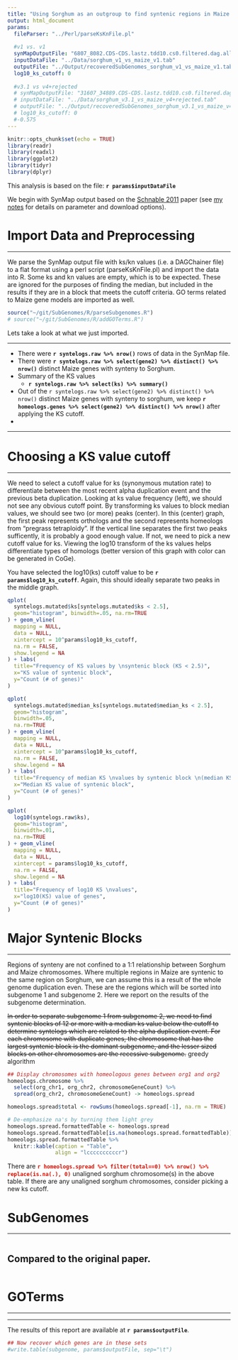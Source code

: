 ```yaml
---
title: "Using Sorghum as an outgroup to find syntenic regions in Maize: regenerating subgenome assignments in maize"
output: html_document
params:
  fileParser: "../Perl/parseKsKnFile.pl"
  
  #v1 vs. v1
  synMapOutputFile: "6807_8082.CDS-CDS.lastz.tdd10.cs0.filtered.dag.all.go_D20_g10_A5.aligncoords.gcoords.ks"
  inputDataFile: "../Data/sorghum_v1_vs_maize_v1.tab"
  outputFile: "../Output/recoveredSubGenomes_sorghum_v1_vs_maize_v1.tab"
  log10_ks_cutoff: 0
  
  #v3.1 vs v4+rejected
  # synMapOutputFile: "31607_34889.CDS-CDS.lastz.tdd10.cs0.filtered.dag.all.go_D20_g10_A5.aligncoords.gcoords"
  # inputDataFile: "../Data/sorghum_v3.1_vs_maize_v4+rejected.tab"
  # outputFile: "../Output/recoveredSubGenomes_sorghum_v3.1_vs_maize_v4+rejected.tab"
  # log10_ks_cutoff: 0
  #-0.575
---
```


```r
knitr::opts_chunk$set(echo = TRUE)
library(readr)
library(readxl)
library(ggplot2)
library(tidyr)
library(dplyr)
```

This analysis is based on the file: **`r params$inputDataFile`**

We begin with SynMap output based on the [Schnable 2011](https://www.ncbi.nlm.nih.gov/pmc/articles/PMC3053962/) paper (see [my notes](https://www.evernote.com/shard/s303/nl/52987123/1ce74f11-98a0-4854-b363-3172e79eeae3) for details on parameter and download options).

# Import Data and Preprocessing
***
We parse the SynMap output file with ks/kn values (i.e. a DAGChainer file) to a flat format using a perl script (parseKsKnFile.pl) and import the data into R. Some ks and kn values are empty, which is to be expected. These are ignored for the purposes of finding the median, but included in the results if they are in a block that meets the cutoff criteria. GO terms related to Maize gene models are imported as well.

```r
source("~/git/SubGenomes/R/parseSubgenomes.R")
# source("~/git/SubGenomes/R/addGOTerms.R")
```

Lets take a look at what we just imported.

***  
 * There were **`r syntelogs.raw %>% nrow()`** rows of data in the SynMap file.
 * There were **`r syntelogs.raw %>% select(gene2) %>% distinct() %>% nrow()`** distinct Maize genes with synteny to Sorghum.
 * Summary of the KS values
     + **`r syntelogs.raw %>% select(ks) %>% summary()`**
 * Out of the `r syntelogs.raw %>% select(gene2) %>% distinct() %>% nrow()` distinct Maize genes with synteny to sorghum, we keep **`r homeologs.genes %>% select(gene2) %>% distinct() %>% nrow()`** after applying the KS cutoff.
 * 


***  

# Choosing a KS value cutoff
***  
We need to select a cutoff value for ks (synonymous mutation rate) to differentiate between the most recent alpha duplication event and the previous beta duplication. Looking at ks value frequency (left), we should not see any obvious cutoff point.  By transforming ks values to block median values, we should see two (or more) peaks (center). In this (center) graph, the first peak represents orthologs and the second represents homeologs from "pregrass tetraploidy".  If the vertical line separates the first two peaks sufficently, it is probably a good enough value.  If not, we need to pick a new cutoff value for ks. Viewing the log10 transform of the ks values helps differentiate types of homologs (better version of this graph with color can be generated in CoGe).

You have selected the log10(ks) cutoff value to be **`r params$log10_ks_cutoff`**.  Again, this should ideally separate two peaks in the middle graph.

```r
qplot(
  syntelogs.mutated$ks[syntelogs.mutated$ks < 2.5], 
  geom="histogram", binwidth=.05, na.rm=TRUE
) + geom_vline(
  mapping = NULL, 
  data = NULL, 
  xintercept = 10^params$log10_ks_cutoff, 
  na.rm = FALSE, 
  show.legend = NA
) + labs(
  title="Frequency of KS values by \nsyntenic block (KS < 2.5)", 
  x="KS value of syntenic block", 
  y="Count (# of genes)"
)

qplot(
  syntelogs.mutated$median_ks[syntelogs.mutated$median_ks < 2.5], 
  geom="histogram", 
  binwidth=.05, 
  na.rm=TRUE
) + geom_vline(
  mapping = NULL, 
  data = NULL, 
  xintercept = 10^params$log10_ks_cutoff, 
  na.rm = FALSE, 
  show.legend = NA
) + labs(
  title="Frequency of median KS \nvalues by syntenic block \n(median KS < 2.5)", 
  x="Median KS value of syntenic block", 
  y="Count (# of genes)"
)

qplot(
  log10(syntelogs.raw$ks), 
  geom="histogram", 
  binwidth=.01, 
  na.rm=TRUE
) + geom_vline(
  mapping = NULL, 
  data = NULL, 
  xintercept = params$log10_ks_cutoff, 
  na.rm = FALSE, 
  show.legend = NA
) + labs(
  title="Frequency of log10 KS \nvalues", 
  x="log10(KS) value of genes", 
  y="Count (# of genes)"
)
```

# Major Syntenic Blocks
***
Regions of synteny are not confined to a 1:1 relationship between Sorghum and Maize chromosomes. Where multiple regions in Maize are syntenic to the same region on Sorghum, we can assume this is a result of the whole genome duplication even.  These are the regions which will be sorted into subgenome 1 and subgenome 2.
Here we report on the results of the subgenome determination.

~~In order to separate subgenome 1 from subgenome 2, we need to find syntenic blocks of 12 or more with a median ks value below the cutoff to determine syntelogs which are related to the alpha duplication event.  For each chromosome with duplicate genes, the chromosome that has the largest syntenic block is the dominant subgenome, and the lesser sized blocks on other chromosomes are the recessive subgenome.~~ greedy algorithm

```r
## Display chromosomes with homeologous genes between org1 and org2
homeologs.chromosome %>%
  select(org_chr1, org_chr2, chromosomeGeneCount) %>%
  spread(org_chr2, chromosomeGeneCount) -> homeologs.spread

homeologs.spread$total <- rowSums(homeologs.spread[-1], na.rm = TRUE)

# De-emphasize na's by turning them light grey
homeologs.spread.formattedTable <- homeologs.spread
homeologs.spread.formattedTable[is.na(homeologs.spread.formattedTable)] <- "<font color=\"lightgrey\">na</font>"
homeologs.spread.formattedTable %>% 
  knitr::kable(caption = "Table", 
               align = "lccccccccccr")
```

There are **<font color=\"darkgreen\">`r homeologs.spread %>% filter(total==0) %>% nrow() %>% replace(is.na(.), 0)`</font>** unaligned sorghum chromosome(s) in the above table. If there are any unaligned sorghum chromosomes, consider picking a new ks cutoff.

# SubGenomes
***
```r

```

## Compared to the original paper.

```r
```

# GOTerms
***

***

The results of this report are available at **`r params$outputFile`**.

```r
## Now recover which genes are in these sets
#write.table(subgenome, params$outputFile, sep="\t")
```
